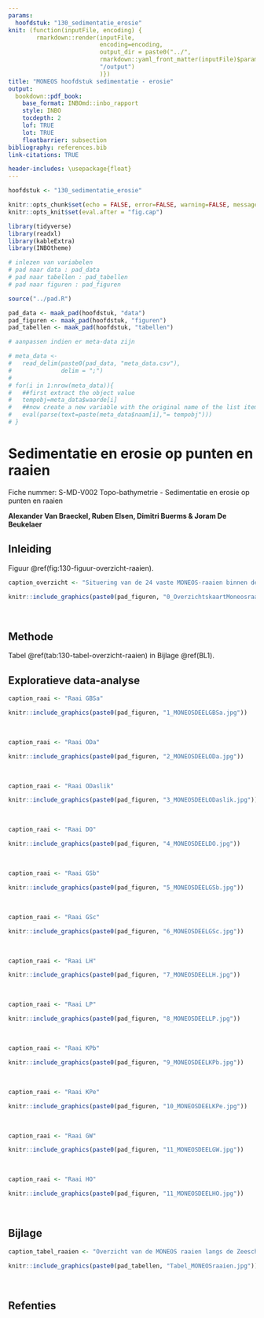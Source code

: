 ```yaml
---
params:
  hoofdstuk: "130_sedimentatie_erosie"
knit: (function(inputFile, encoding) {
        rmarkdown::render(inputFile,
                          encoding=encoding,
                          output_dir = paste0("../", 
                          rmarkdown::yaml_front_matter(inputFile)$params$hoofdstuk, 
                          "/output")
                          )})
title: "MONEOS hoofdstuk sedimentatie - erosie"
output:
  bookdown::pdf_book:
    base_format: INBOmd::inbo_rapport
    style: INBO
    tocdepth: 2
    lof: TRUE
    lot: TRUE
    floatbarrier: subsection
bibliography: references.bib
link-citations: TRUE

header-includes: \usepackage{float}
---
```



```r

hoofdstuk <- "130_sedimentatie_erosie"

```


```r

knitr::opts_chunk$set(echo = FALSE, error=FALSE, warning=FALSE, message=FALSE, cache=FALSE, fig.pos = "H", out.extra = '')
knitr::opts_knit$set(eval.after = "fig.cap")

```


```r

library(tidyverse)
library(readxl)
library(kableExtra)
library(INBOtheme)

```


```r

# inlezen van variabelen
# pad naar data : pad_data
# pad naar tabellen : pad_tabellen
# pad naar figuren : pad_figuren

source("../pad.R")

pad_data <- maak_pad(hoofdstuk, "data")
pad_figuren <- maak_pad(hoofdstuk, "figuren")
pad_tabellen <- maak_pad(hoofdstuk, "tabellen")

```


```r

# aanpassen indien er meta-data zijn

# meta_data <- 
#   read_delim(paste0(pad_data, "meta_data.csv"),
#              delim = ";")
#   
# for(i in 1:nrow(meta_data)){
#   ##first extract the object value
#   tempobj=meta_data$waarde[i]
#   ##now create a new variable with the original name of the list item
#   eval(parse(text=paste(meta_data$naam[i],"= tempobj")))
# }

```



# Sedimentatie en erosie op punten en raaien

Fiche nummer: S-MD-V002 Topo-bathymetrie - Sedimentatie en erosie op punten en raaien

__Alexander Van Braeckel, Ruben Elsen, Dimitri Buerms & Joram De Beukelaer__


## Inleiding

Figuur \@ref(fig:130-figuur-overzicht-raaien).

```r

caption_overzicht <- "Situering van de 24 vaste MONEOS-raaien binnen de Zeeschelde. Zie Tabel **XXX** voor naamgeving."

knitr::include_graphics(paste0(pad_figuren, "0_OverzichtskaartMoneosraaien_Zeeschelde.jpg"))

```

<br/>


## Methode

Tabel \@ref(tab:130-tabel-overzicht-raaien) in Bijlage \@ref(BL1).


## Exploratieve data-analyse


```r

caption_raai <- "Raai GBSa"

knitr::include_graphics(paste0(pad_figuren, "1_MONEOSDEELGBSa.jpg"))

```

<br/>


```r

caption_raai <- "Raai ODa"

knitr::include_graphics(paste0(pad_figuren, "2_MONEOSDEELODa.jpg"))

```

<br/>


```r

caption_raai <- "Raai ODaslik"

knitr::include_graphics(paste0(pad_figuren, "3_MONEOSDEELODaslik.jpg"))

```

<br/>


```r

caption_raai <- "Raai DO"

knitr::include_graphics(paste0(pad_figuren, "4_MONEOSDEELDO.jpg"))

```

<br/>


```r

caption_raai <- "Raai GSb"

knitr::include_graphics(paste0(pad_figuren, "5_MONEOSDEELGSb.jpg"))

```

<br/>


```r

caption_raai <- "Raai GSc"

knitr::include_graphics(paste0(pad_figuren, "6_MONEOSDEELGSc.jpg"))

```

<br/>


```r

caption_raai <- "Raai LH"

knitr::include_graphics(paste0(pad_figuren, "7_MONEOSDEELLH.jpg"))

```

<br/>


```r

caption_raai <- "Raai LP"

knitr::include_graphics(paste0(pad_figuren, "8_MONEOSDEELLP.jpg"))

```

<br/>


```r

caption_raai <- "Raai KPb"

knitr::include_graphics(paste0(pad_figuren, "9_MONEOSDEELKPb.jpg"))

```

<br/>


```r

caption_raai <- "Raai KPe"

knitr::include_graphics(paste0(pad_figuren, "10_MONEOSDEELKPe.jpg"))

```

<br/>


```r

caption_raai <- "Raai GW"

knitr::include_graphics(paste0(pad_figuren, "11_MONEOSDEELGW.jpg"))

```

<br/>


```r

caption_raai <- "Raai HO"

knitr::include_graphics(paste0(pad_figuren, "11_MONEOSDEELHO.jpg"))

```

<br/>


## Bijlage {#BL1}

```r

caption_tabel_raaien <- "Overzicht van de MONEOS raaien langs de Zeeschelde. Saliniteitszone, campagne, raaicode, naam en X,Y coördinaat (Lambert 72)."

knitr::include_graphics(paste0(pad_tabellen, "Tabel_MONEOSraaien.jpg"))

```

<br/>


## Refenties

